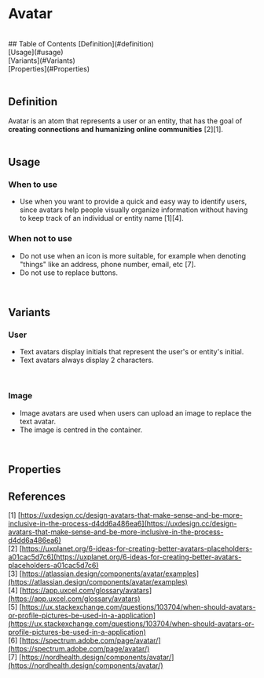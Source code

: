 

# Avatar
<br />
## Table of Contents
    [Definition](#definition)<br />
    [Usage](#usage)<br />
    [Variants](#Variants)<br />
    [Properties](#Properties)<br />

<Meta title="Components/Avatar/Doc" />
<br />

## Definition

Avatar is an atom that represents a user or an entity, that has the goal of **creating connections and humanizing online communities** [2][1]. <br />
<br />
## Usage

### When to use

- Use when you want to provide a quick and easy way to identify users, since avatars help people visually organize information without having to keep track of an individual or entity name [1][4].

### When not to use

- Do not use when an icon is more suitable, for example when denoting "things" like an address, phone number, email, etc [7].
- Do not use to replace buttons.
<br />

## Variants

### User

- Text avatars display initials that represent the user's or entity's initial.
- Text avatars always display 2 characters.
<Story of={AvatarStories.LargeSizeAvatar} />
<br />

### Image

- Image avatars are used when users can upload an image to replace the text avatar.
- The image is centred in the container.
<Story of={AvatarStories.AvatarWithImage} />
<br />

## Properties
<ArgTypes of={Avatar} />

## References
[1] [https://uxdesign.cc/design-avatars-that-make-sense-and-be-more-inclusive-in-the-process-d4dd6a486ea6](https://uxdesign.cc/design-avatars-that-make-sense-and-be-more-inclusive-in-the-process-d4dd6a486ea6)<br />
[2] [https://uxplanet.org/6-ideas-for-creating-better-avatars-placeholders-a01cac5d7c6](https://uxplanet.org/6-ideas-for-creating-better-avatars-placeholders-a01cac5d7c6)<br />
[3] [https://atlassian.design/components/avatar/examples](https://atlassian.design/components/avatar/examples)<br />
[4] [https://app.uxcel.com/glossary/avatars](https://app.uxcel.com/glossary/avatars)<br />
[5] [https://ux.stackexchange.com/questions/103704/when-should-avatars-or-profile-pictures-be-used-in-a-application](https://ux.stackexchange.com/questions/103704/when-should-avatars-or-profile-pictures-be-used-in-a-application)<br />
[6] [https://spectrum.adobe.com/page/avatar/](https://spectrum.adobe.com/page/avatar/)<br />
[7] [https://nordhealth.design/components/avatar/](https://nordhealth.design/components/avatar/)<br />
